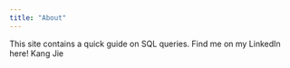 ```yaml
---
title: "About"
---
```


This site contains a quick guide on SQL queries. Find me on my LinkedIn here! Kang Jie